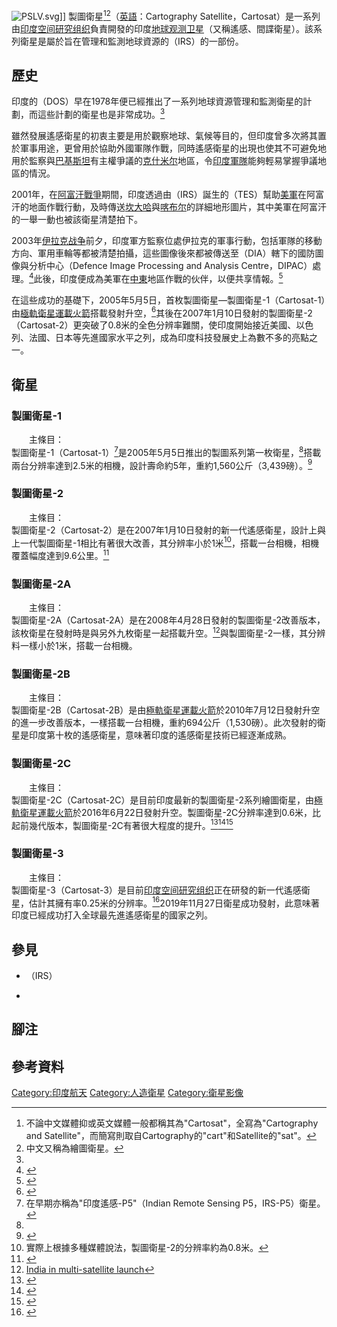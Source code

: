 {{noteTA|G1=Aero|G2=Military}}
[[File:PSLV.svg|thumb]]]]
製圖衛星<ref group="注">不論中文媒體抑或英文媒體一般都稱其為"Cartosat"，全寫為"Cartography and Satellite"，而簡寫則取自Cartography的"cart"和Satellite的"sat"。</ref><ref group="注">中文又稱為繪圖衛星。</ref>（[[英語|英語]]：Cartography Satellite，Cartosat）是一系列由[[印度空间研究组织|印度空间研究组织]]負責開發的印度[[地球观测卫星|地球观测卫星]]（又稱遙感、間諜衛星）。該系列衛星是屬於旨在管理和監測地球資源的{{link-en|印度遙感衛星計劃|Indian Remote Sensing}}（IRS）的一部份。

== 歷史 ==
印度的{{link-en|航天部|Department of Space}}（DOS）早在1978年便已經推出了一系列地球資源管理和監測衛星的計劃，而這些計劃的衛星也是非常成功。<ref name=NRSC/>

雖然發展遙感衛星的初衷主要是用於觀察地球、氣候等目的，但印度曾多次將其置於軍事用途，更曾用於協助外國軍隊作戰，同時遙感衛星的出現也使其不可避免地用於監察與[[巴基斯坦|巴基斯坦]]有主權爭議的[[克什米尔|克什米尔]]地區，令[[印度軍隊|印度軍隊]]能夠輕易掌握爭議地區的情況。

2001年，在[[阿富汗戰爭_(2001年)|阿富汗戰爭]]期間，印度透過由{{link-en|印度遙感衛星計劃|Indian Remote Sensing}}（IRS）誕生的{{link-en|技術試驗衛星|Technology Experiment Satellite}}（TES）幫助[[美軍|美軍]]在阿富汗的地面作戰行動，及時傳送[[坎大哈|坎大哈]]與[[喀布尔|喀布尔]]的詳細地形圖片，其中美軍在阿富汗的一舉一動也被該衛星清楚拍下。

2003年[[伊拉克战争|伊拉克战争]]前夕，印度軍方監察位處伊拉克的軍事行動，包括軍隊的移動方向、軍用車輪等都被清楚拍攝，這些圖像後來都被傳送至{{link-en|印度國防情報局|Defence Intelligence Agency (India)}}（DIA）轄下的國防圖像與分析中心（Defence Image Processing and Analysis Centre，DIPAC）處理。<ref>{{cite news|title=组图：印度卫星领先中国？解放军或遭监控|url=http://xw.qq.com/news/20160127026867|date=2016-01-27}}</ref>此後，印度便成為美軍在[[中東|中東]]地區作戰的伙伴，以便共享情報。<ref>{{cite news|title=軍事合作升溫　印度將助以色列發射間諜衛星|url=http://hk.crntt.com/doc/1004/1/2/0/100412025.html?coluid=7&kindid=0&docid=100412025|date=2007-07-18}}</ref>

在這些成功的基礎下，2005年5月5日，首枚製圖衛星—製圖衛星-1（Cartosat-1）由[[極軌衛星運載火箭|極軌衛星運載火箭]]搭載發射升空，<ref name="Cartosat-1">{{Cite news |url= http://articles.economictimes.indiatimes.com/2005-05-05/news/27496736_1_pslv-polar-sun-synchronous-orbit-second-launch-pad |title= PSLV-C6 launched from Sriharikota |accessdate=18 September 2012 |date=5 May 2005 |work=The Economic Times |location=India}}</ref>其後在2007年1月10日發射的製圖衛星-2（Cartosat-2）更突破了0.8米的全色分辨率難關，使印度開始接近美國、以色列、法國、日本等先進國家水平之列，成為印度科技發展史上為數不多的亮點之一。

== 衛星 ==
=== 製圖衛星-1 ===
　　主條目：{{link-en|製圖衛星-1|Cartosat-1}}<br />
製圖衛星-1（Cartosat-1）<ref group="注">在早期亦稱為"印度遙感-P5"（Indian Remote Sensing P5，IRS-P5）衛星。</ref>是2005年5月5日推出的製圖系列第一枚衛星，<ref name="Cartosat-1"/>搭載兩台分辨率達到2.5米的{{link-en|全色|Panchromatic film}}相機，設計壽命約5年，重約1,560公斤（3,439磅）。<ref name= NRSC>{{Cite web |url=http://www.nrsc.gov.in/#app=a097&cd0b-selectedIndex=8 |title=NRSC: Cartosat-1 |access-date=2016-06-27 |archive-url=https://web.archive.org/web/20150829044009/http://www.nrsc.gov.in/#app=a097&cd0b-selectedIndex=8 |archive-date=2015-08-29 |dead-url=yes }}</ref>

=== 製圖衛星-2 ===
　　主條目：{{link-en|製圖衛星-2|Cartosat-2}}<br />
製圖衛星-2（Cartosat-2）是在2007年1月10日發射的新一代遙感衛星，設計上與上一代製圖衛星-1相比有著很大改善，其分辨率小於1米<ref group="注">實際上根據多種媒體說法，製圖衛星-2的分辨率約為0.8米。</ref>，搭載一台{{link-en|全色|Panchromatic film}}相機，相機覆蓋幅度達到9.6公里。<ref>{{cite web|url=http://www.pasco.co.jp/eng/products/cartosat-2/|title=Cartosat-2:Optical Satellite|publisher=pasco.co.jp|accessdate=2013-02-26|deadurl=yes|archiveurl=https://web.archive.org/web/20130211171019/http://www.pasco.co.jp/eng/products/cartosat-2/|archivedate=2013-02-11}}</ref>

=== 製圖衛星-2A ===
　　主條目：{{link-en|製圖衛星-2A|Cartosat-2A}}<br />
製圖衛星-2A（Cartosat-2A）是在2008年4月28日發射的製圖衛星-2改善版本，該枚衛星在發射時是與另外九枚衛星一起搭載升空。<ref>[http://news.bbc.co.uk/2/hi/south_asia/7370391.stm India in multi-satellite launch]</ref>與製圖衛星-2一樣，其分辨料一樣小於1米，搭載一台{{link-en|全色|Panchromatic film}}相機。

=== 製圖衛星-2B ===
　　主條目：{{link-en|製圖衛星-2B|Cartosat-2B}}<br />
製圖衛星-2B（Cartosat-2B）是由[[極軌衛星運載火箭|極軌衛星運載火箭]]於2010年7月12日發射升空的進一步改善版本，一樣搭載一台{{link-en|全色|Panchromatic film}}相機，重約694公斤（1,530磅）。此次發射的衛星是印度第十枚的遙感衛星，意味著印度的遙感衛星技術已經逐漸成熟。

=== 製圖衛星-2C ===
　　主條目：{{link-en|製圖衛星-2C|Cartosat-2C}}<br />
製圖衛星-2C（Cartosat-2C）是目前印度最新的製圖衛星-2系列繪圖衛星，由[[極軌衛星運載火箭|極軌衛星運載火箭]]於2016年6月22日發射升空。製圖衛星-2C分辨率達到0.6米，比起前幾代版本，製圖衛星-2C有著很大程度的提升。<ref>{{cite web | url=http://timesofindia.indiatimes.com/home/science/India-sets-new-record-in-space-mission-PSLV-C34-successfully-injects-20-satellites-into-orbit/articleshow/52862382.cms | title=India sets new record in space mission; PSLV C34 successfully injects 20 satellites into orbit | publisher=[[Times_of_India|Times of India]] | date=22 June 2016 | accessdate=22 June 2016 | author=U Tejonmayam}}</ref><ref>{{cite web | url=http://www.thehindu.com/sci-tech/science/isros-20in1-mission-top-10-facts/article8758848.ece | title=ISRO's 20-in-1 mission successful | publisher=[[The_Hindu|The Hindu]] | date=22 June 2016 | accessdate=22 June 2016 | author=Dennis S. Jesudasan}}</ref><ref>{{cite web | url=http://economictimes.indiatimes.com/news/science/big-boost-to-indias-space-mission-isro-sets-record-launches-pslv-c34-with-20-satellites/articleshow/52861909.cms | title=Big boost to India's space mission: ISRO sets record, launches PSLV-C34 with 20 satellites | publisher=[[The_Economic_Times|The Economic Times]] | work=[[Press_Trust_of_India|PTI]] | date=22 June 2016 | accessdate=22 June 2016}}</ref>

=== 製圖衛星-3 ===
　　主條目：{{link-en|製圖衛星-3|Cartosat-3}}<br />
製圖衛星-3（Cartosat-3）是目前[[印度空间研究组织|印度空间研究组织]]正在研發的新一代遙感衛星，估計其擁有率0.25米的{{link-en|全色|Panchromatic film}}分辨率。<ref name=saccart>{{cite web |url=http://www.sac.gov.in/SACSITE/asac-ongoing-rsp.html |title=存档副本 |accessdate=2015-12-13 |deadurl=yes |archiveurl=https://web.archive.org/web/20170112042905/http://www.sac.gov.in/SACSITE/asac-ongoing-rsp.html |archivedate=2017-01-12 }}</ref>2019年11月27日衛星成功發射，此意味著印度已經成功打入全球最先進遙感衛星的國家之列。

== 參見 ==
*{{link-en|印度遙感衛星計劃|Indian Remote Sensing}}（IRS）
*{{link-en|印度衛星列表|List of Indian satellites}}

== 腳注 ==
{{Reflist|group="注"}}

== 參考資料 ==
{{Reflist}}

{{印度太空计划}}

[[Category:印度航天|Category:印度航天]]
[[Category:人造衛星|Category:人造衛星]]
[[Category:衛星影像|Category:衛星影像]]